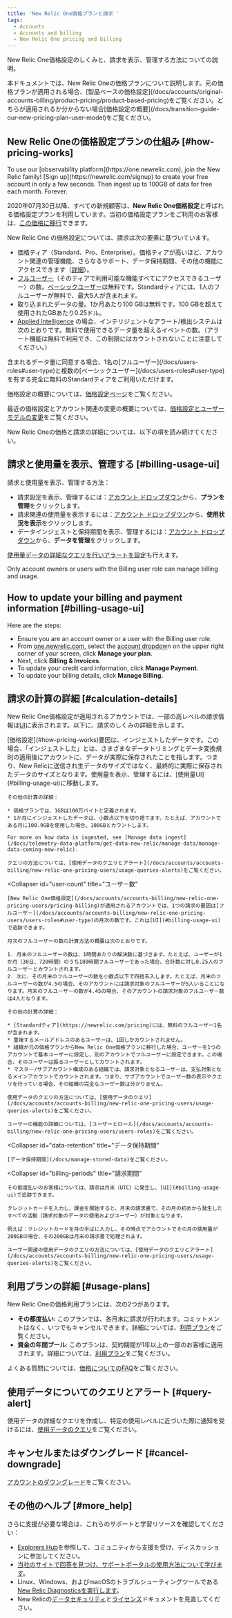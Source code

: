 ```yaml
---
title: 'New Relic One価格プランと請求 '
tags:
  - Accounts
  - Accounts and billing
  - New Relic One pricing and billing
---
```


New Relic One価格設定のしくみと、請求を表示、管理する方法についての説明。

<Callout variant="important">
  本ドキュメントでは、New Relic Oneの価格プランについて説明します。元の価格プランが適用される場合、[製品ベースの価格設定](/docs/accounts/original-accounts-billing/product-pricing/product-based-pricing)をご覧ください。どちらが適用されるか分からない場合[価格設定の概要](/docs/transition-guide-our-new-pricing-plan-user-model)をご覧ください。
</Callout>

## New Relic Oneの価格設定プランの仕組み [#how-pricing-works]

<Callout variant="tip">
  To use our [observability platform](https://one.newrelic.com), join the New Relic family! [Sign up](https://newrelic.com/signup) to create your free account in only a few seconds. Then ingest up to 100GB of data for free each month. Forever.
</Callout>

2020年07月30日以降、すべての新規顧客は、**New Relic One価格設定**と呼ばれる価格設定プランを利用しています。当初の価格設定プランをご利用のお客様は、[この価格に移行](/docs/accounts/original-accounts-billing/original-product-based-pricing/overview-changes-pricing-user-model#how-to-transition)できます。

New Relic One の価格設定については、請求は次の要素に基づいています。

* 価格ティア（Standard、Pro、Enterprise）。価格ティアが高いほど、アカウント関連の管理機能、さらなるサポート、データ保持期間、その他の機能にアクセスできます（[詳細](https://newrelic.com/pricing)）。
* [フルユーザー](/docs/accounts/accounts-billing/new-relic-one-pricing-users/users-roles#user-type)（そのティアで利用可能な機能すべてにアクセスできるユーザー）の数。[ベーシックユーザー](/docs/accounts/accounts-billing/new-relic-one-pricing-users/users-roles#user-type)は無料です。Standardティアには、1人のフルユーザーが無料で、最大5人が含まれます。
* 取り込まれたデータの量。1か月あたり100 GBは無料です。100 GBを超えて使用されたGBあたり0.25ドル。
* [Applied Intelligence](https://newrelic.com/pricing) の場合、インテリジェントなアラート/検出システムは次のとおりです。無料で使用できるデータ量を超えるイベントの数。（アラート機能は無料で利用でき、この制限にはカウントされないことに注意してください。）

<Callout variant="tip">
  含まれるデータ量に同意する場合、1名の[フルユーザー](/docs/users-roles#user-type)と複数の[ベーシックユーザー](/docs/users-roles#user-type)を有する完全に無料のStandardティアをご利用いただけます。
</Callout>

価格設定の概要については、[価格設定ページ](https://newrelic.com/pricing)をご覧ください。

最近の価格設定とアカウント関連の変更の概要については、[価格設定とユーザーモデルの変更](/docs/accounts/original-accounts-billing/original-product-based-pricing/overview-changes-pricing-user-model)をご覧ください。

New Relic Oneの価格と請求の詳細については、以下の項を読み続けてください。

## 請求と使用量を表示、管理する [#billing-usage-ui]

請求と使用量を表示、管理する方法：

* 請求設定を表示、管理するには：[アカウント ドロップダウン](/docs/using-new-relic/welcome-new-relic/get-started/glossary#account-dropdown)から、**プランを管理**をクリックします。
* 請求関連の使用量を表示するには：[アカウント ドロップダウン](/docs/using-new-relic/welcome-new-relic/get-started/glossary#account-dropdown)から、**使用状況を表示**をクリックします。
* データインジェストと保持期間を表示、管理するには：[アカウント ドロップダウン](/docs/using-new-relic/welcome-new-relic/get-started/glossary#account-dropdown)から、**データを管理**をクリックします。

[使用量データの詳細なクエリを行いアラートを設定](/docs/accounts/accounts-billing/new-relic-one-pricing-users/queries-alerts)も行えます。

Only account owners or users with the Billing user role can manage billing and usage.

## How to update your billing and payment information [#billing-usage-ui]

Here are the steps:

* Ensure you are an account owner or a user with the Billing user role.
* From [one.newrelic.com](https://one.newrelic.com/), select the [account dropdow](https://docs.newrelic.co.jp/docs/accounts-partnerships/education/getting-started-new-relic/glossary#account-dropdown)n on the upper right corner of your screen, click **Manage your plan**.
* Next, click **Billing & Invoices**.
* To update your credit card information, click **Manage Payment**.
* To update your billing details, click **Manage Billing.**

## 請求の計算の詳細 [#calculation-details]

New Relic One価格設定が適用されるアカウントでは、一部の高レベルの請求情報は[UI](#billing-usage-ui)に表示されます。以下に、請求のしくみの詳細を示します。

<CollapserGroup>
  <Collapser
    id="usage-calculation"
    title="データ使用量の計算"
  >
    [価格設定](#how-pricing-works)要因は、インジェストしたデータです。この場合、「インジェストした」とは、さまざまなデータトリミングとデータ変換規則の適用後にアカウントに、データが実際に保存されたことを指します。つまり、New Relicに送信され生データのサイズではなく、最終的に実際に保存されたデータのサイズとなります。使用量を表示、管理するには、[使用量UI](#billing-usage-ui)に移動します。

    その他の計算の詳細：

    * 価格プランでは、1GBは100万バイトと定義されます。
    * 1か月にインジェストしたデータは、小数点以下を切り捨てます。たとえば、アカウントである月に100.9GBを使用した場合、100GBとカウントします。

    For more on how data is ingested, see [Manage data ingest](/docs/telemetry-data-platform/get-data-new-relic/manage-data/manage-data-coming-new-relic).

    クエリの方法については、[使用データのクエリとアラート](/docs/accounts/accounts-billing/new-relic-one-pricing-users/usage-queries-alerts)をご覧ください。
  </Collapser>

  <Collapser
    id="user-count"
    title="ユーザー数"
  >
    [New Relic One価格設定](/docs/accounts/accounts-billing/new-relic-one-pricing-users/pricing-billing)が適用されるアカウントでは、1つの請求の要因は[フルユーザー](/docs/accounts/accounts-billing/new-relic-one-pricing-users/users-roles#user-type)の月次の数です。これは[UI](#billing-usage-ui)で追跡できます。

    月次のフルユーザーの数の計算方法の概要は次のとおりです。

    1. 月末のフルユーザーの数は、1時間あたりの解決数に基づきます。たとえば、ユーザーが1か月（30日、720時間）のうち180時間フルユーザーであった場合、合計数に対し0.25人のフルユーザーとカウントされます。
    2. 次に、その月末のフルユーザーの数を小数点以下で四捨五入します。たとえば、月末のフルユーザーの数が4.5の場合、そのアカウントには請求対象のフルユーザーが5人いることになります。月末のフルユーザーの数が4.45の場合、そのアカウントの請求対象のフルユーザー数は4人となります。

    その他の計算の詳細：

    * [Standardティア](https://newrelic.com/pricing)には、無料のフルユーザー1名が含まれます。
    * 重複するメールアドレスのあるユーザーは、1回しかカウントされません。
    * 組織が元の価格プランからNew Relic One価格プランに移行した場合、ユーザーを1つのアカウントで基本ユーザーに設定し、別のアカウントでフルユーザーに設定できます。この場合、そのユーザーは振るユーザーとしてカウントされます。
    * マスター/サブアカウント構成のある組織では、請求対象となるユーザーは、支払対象となるメインアカウントでカウントされます。つまり、サブアカウントでユーザー数の表示やクエリを行っている場合、その組織の完全なユーザー数は分かりません。

    使用データのクエリの方法については、[使用データのクエリ](/docs/accounts/accounts-billing/new-relic-one-pricing-users/usage-queries-alerts)をご覧ください。

    ユーザーの機能の詳細については、[ユーザーとロール](/docs/accounts/accounts-billing/new-relic-one-pricing-users/users-roles)をご覧ください。
  </Collapser>

  <Collapser
    id="data-retention"
    title="データ保持期間"
  >
    [データ保持期間](/docs/manage-stored-data)をご覧ください。
  </Collapser>

  <Collapser
    id="billing-periods"
    title="請求期間"
  >
    その都度払いのお客様については、請求は月末（UTC）に発生し、[UI](#billing-usage-ui)で追跡できます。

    クレジットカードを入力し、課金を開始すると、月末の請求書で、その月の初めから発生したすべての活動（請求対象のデータの使用およびユーザー）が対象となります。

    例えば：クレジットカードを月の半ばに入力し、その時点でアカウントでその月の使用量が200GBの場合、その200GBは月末の請求書で処理されます。

    ユーザー関連の使用データのクエリの方法については、[使用データのクエリとアラート](/docs/accounts/accounts-billing/new-relic-one-pricing-users/usage-queries-alerts)をご覧ください。
  </Collapser>
</CollapserGroup>

## 利用プランの詳細 [#usage-plans]

New Relic Oneの価格利用プランには、次の2つがあります。

* **その都度払い**: このプランでは、各月末に請求が行われます。コミットメントはなく、いつでもキャンセルできます。詳細については、[利用プラン](/docs/licenses/license-information/usage-plan-descriptions/usage-plan#pay-as-you-go)をご覧ください。
* **資金の年間プール**: このプランは、契約期間が1年以上の一部のお客様に適用されます。詳細については、[利用プラン](/docs/licenses/license-information/usage-plan-descriptions/usage-plan#annual-pool-of-funds)をご覧ください。

よくある質問については、[価格についてのFAQ](/docs/licenses/license-information/faq/frequently-asked-questions)をご覧ください。

## 使用データについてのクエリとアラート [#query-alert]

使用データの詳細なクエリを作成し、特定の使用レベルに近づいた際に通知を受けるには、[使用データのクエリ](/docs/accounts/accounts-billing/new-relic-one-pricing-users/queries-alerts)をご覧ください。

## キャンセルまたはダウングレード [#cancel-downgrade]

[アカウントのダウングレード](/docs/accounts/accounts-billing/general-account-settings/downgrade-cancel-account)をご覧ください。

## その他のヘルプ [#more_help]

さらに支援が必要な場合は、これらのサポートと学習リソースを確認してください：

* [Explorers Hub](https://discuss.newrelic.com/)を参照して、コミュニティから支援を受け、ディスカッションに参加してください。
* [当社のサイトで回答を見つけ、サポートポータルの使用方法について学びます](/docs/using-new-relic/welcome-new-relic/get-started/find-help-use-support-portal)。
* Linux、Windows、およびmacOSのトラブルシューティングツールである[New Relic Diagnosticsを実行します](/docs/using-new-relic/cross-product-functions/troubleshooting/new-relic-diagnostics)。
* New Relicの[データセキュリティ](/docs/security)と[ライセンス](/docs/licenses)ドキュメントを見直してください。
